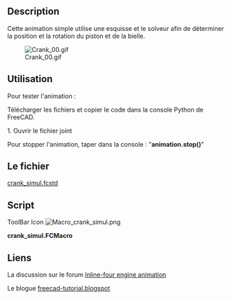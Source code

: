 <languages/>
{{Macro/fr
|Name=Crank Simul
|Icon=Macro_crank_simul.png
|Description=Mon animation simple utilise une esquisse et le solveur de Sketcher pour déterminer la position du piston et la position/rotation de la bielle.
|Author=kwahoo
|Version=1.0
|Date=2014-06-13
|FCVersion=Toutes
|Download=[https://wiki.freecad.org/images/0/04/Macro_crank_simul.png Icône de la barre d'outils]<br />Le fichier[https://forum.freecad.org/download/file.php?id=5954 crank_simul.fcstd]
}}

==Description==
Cette animation simple utilise une esquisse et le solveur afin de déterminer la position et la rotation du piston et de la bielle.

[[File:Crank 00.gif]]

==Utilisation==
Pour tester l'animation :

Télécharger les fichiers et copier le code dans la console Python de FreeCAD.

1. Ouvrir le fichier joint

Pour stopper l'animation, taper dans la console : 
"'''animation.stop()'''"

<span id="The_File"></span>
== Le fichier ==
[https://forum.freecad.org/download/file.php?id=5954 crank_simul.fcstd]
==Script==
ToolBar Icon [[Image:Macro_crank_simul.png]]

'''crank_simul.FCMacro'''

{{MacroCode|code=
import FreeCAD as App, FreeCADGui as Gui, Part, time, sys, math, Draft, DraftGeomUtils
from PySide import QtGui,QtCore

class Animation(object):
    def __init__(self):
        App.Console.PrintMessage('init')

        App.ActiveDocument.recompute()

        self.timer = QtCore.QTimer()
        QtCore.QObject.connect(self.timer, QtCore.SIGNAL("timeout()"), self.my_update)
        self.timer.start(50)

        self.an = 0.1

    def my_update(self):
        string = '{0}'.format(self.an)
        self.an = self.an + 0.01 if self.an < (2 * math.pi) else 0.0

        angle = math.degrees(self.an)
        App.ActiveDocument.Sketch.setDatum(5,App.Units.Quantity(str(angle)+' deg'))
        App.ActiveDocument.recompute()
        p1 = App.ActiveDocument.Sketch.Shape.Vertexes[0].Point
        p2 = App.ActiveDocument.Sketch.Shape.Vertexes[1].Point
        conrodangle = math.degrees(Draft.DraftVecUtils.angle(App.Vector(1,0,0),(p1-p2))) - 90
        App.ActiveDocument.getObject("Cylinder").Placement = App.Placement(p1,App.Rotation(App.Vector(1,0,0),-90))
        App.ActiveDocument.getObject("Sketch001").Placement = App.Placement(p1,App.Rotation(App.Vector(0,0,1),conrodangle))

    def stop(self):
        self.timer.stop()
         

animation = Animation()

}}

== Liens ==
La discussion sur le forum [https://forum.freecad.org/viewtopic.php?f=24&t=6815&hilit=animation#p55092 Inline-four engine animation]

Le blogue [http://freecad-tutorial.blogspot.be/ freecad-tutorial.blogspot]

{{clear}}